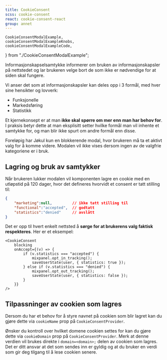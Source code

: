 ```yaml
---
title: CookieConsent
scss: cookie-consent
react: cookie-consent-react
group: annet
---
```


    CookieConsentModalExample,
    cookieConsentModalExampleKnobs,
    cookieConsentModalExampleCode,
} from "./CookieConsentModalExample";

<Ingress>
    Informasjonskapselsamtykke informerer om bruken av informasjonskapsler på nettstedet og lar brukeren velge bort de
    som ikke er nødvendige for at siden skal fungere.
</Ingress>

<ComponentExample
    title="CookieConsent"
    component={CookieConsentModalExample}
    knobs={cookieConsentModalExampleKnobs}
    codeExample={cookieConsentModalExampleCode}
/>

Vi anser det som at informasjonskapsler kan deles opp i 3 formål, med hver sine hensikter og lovverk:

-   Funksjonelle
-   Markedsføring
-   Statistikk

Et kjernekonsept er at man **ikke skal spørre om mer enn man har behov for**. I praksis
betyr dette at man eksplisitt setter hvilke formål man vil inhente et samtykke for, og man blir ikke spurt om andre
formål enn disse.

Foreløpig har Jøkul kun en blokkerende modal, hvor brukeren må ta et aktivt valg for å komme videre. Modalen vil ikke vises dersom ingen av de valgfrie kategoriene er i bruk.

## Lagring og bruk av samtykker

Når brukeren lukker modalen vil komponenten lagre en cookie med en utløpstid på 120 dager, hvor det defineres hvorvidt et consent
er tatt stilling til:

```JSON
{
    "marketing":null,         // ikke tatt stilling til
    "functional":"accepted",  // godtatt
    "statistics":"denied"     // avslått
}
```

Det er opp til hvert enkelt nettsted å **sørge for at brukerens valg faktisk respekteres**. Her er et eksempel:

```tsx
<CookieConsent
    blocking
    onAccept={(v) => {
        if (v.statistics === "accepted") {
            mixpanel.opt_in_tracking();
            saveUserState(user, { statistics: true });
        } else if (v.statistics === "denied") {
            mixpanel.opt_out_tracking();
            saveUserState(user, { statistics: false });
        }
    }}
/>
```

## Tilpassninger av cookien som lagres

Dersom du har et behov for å styre navnet på cookien som blir lagret kan du gjøre dette via `cookieName` prop på `CookieConsentProvider`.

Ønsker du kontroll over hvilket domene cookien settes for kan du gjøre dette via `cookieDomain` prop på `CookieConsentProvider`.
Merk at denne verdien vil brukes direkte i `domain=<domain>;` delen av cookien som lagres.
Det er ditt ansvar at det som sendes inn er gyldig og at du bruker en verdi som gir deg tilgang til å lese cookien senere.
